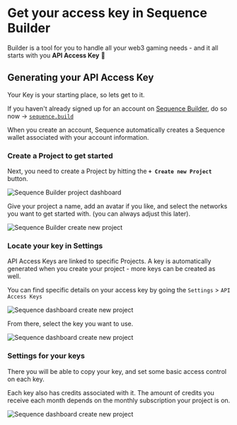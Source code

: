 ---
---

# Get your access key in Sequence Builder

Builder is a tool for you to handle all your web3 gaming needs - and it all starts with you **API Access Key** 🔑

## Generating your API Access Key

Your Key is your starting place, so lets get to it. 

If you haven't already signed up for an account on [Sequence Builder](https://sequence.build), do so now → [`sequence.build`](https://sequence.build)

When you create an account, Sequence automatically creates a Sequence wallet associated with your account information.

### Create a Project to get started

Next, you need to create a Project by hitting the **`+ Create new Project`** button.

![Sequence Builder project dashboard](/img/builder/builder_project_dashboard_create_project.png)

Give your project a name, add an avatar if you like, and select the networks you want to get started with. (you can always adjust this later).

![Sequence Builder create new project](/img/builder/builder_create_new_project.png)

### Locate your key in Settings

API Access Keys are linked to specific Projects. A key is automatically generated when you create your project - more keys can be created as well.

You can find specific details on your access key by going the `Settings` > `API Access Keys`

![Sequence dashboard create new project](/img/builder/builder_settings_api_key_dashboard.png)

From there, select the key you want to use.

![Sequence dashboard create new project](/img/builder/builder_settings_select_api_key.png)

### Settings for your keys

There you will be able to copy your key, and set some basic access control on each key.

Each key also has credits associated with it. The amount of credits you receive each month depends on the monthly subscription your project is on.

![Sequence dashboard create new project](/img/builder/builder_settings_api_key_details.png)


